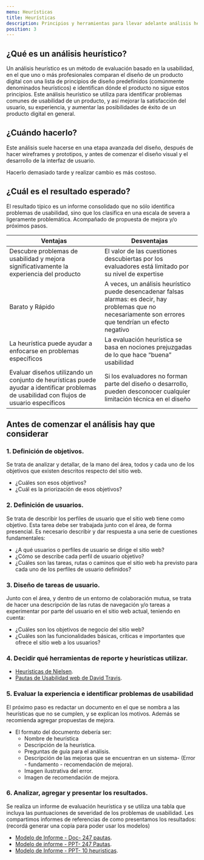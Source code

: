 ```yaml
---
menu: Heurísticas
title: Heurísticas
description: Principios y herramientas para llevar adelante análisis heurásticos
position: 3
---
```


## ¿Qué es un análisis heurístico?

Un análisis heurístico es un método de evaluación basado en la usabilidad, en el que uno o más profesionales comparan el diseño de un producto digital con una lista de principios de diseño predefinidos (comúnmente denominados heurísticos) e identifican dónde el producto no sigue estos principios.
Este análisis heurístico se utiliza para identificar problemas comunes de usabilidad de un producto, y así mejorar la satisfacción del usuario, su experiencia, y aumentar las posibilidades de éxito de un producto digital en general.

## ¿Cuándo hacerlo?

Este análisis suele hacerse en una etapa avanzada del diseño, después de hacer wireframes y prototipos, y antes de comenzar el diseño visual y el desarrollo de la interfaz de usuario.

Hacerlo demasiado tarde y realizar cambio es más costoso.

## ¿Cuál es el resultado esperado?

El resultado típico es un informe consolidado que no sólo identifica problemas de usabilidad, sino que los clasifica en una escala de severa a ligeramente problemática. Acompañado de propuesta de mejora y/o próximos pasos.


| Ventajas              | Desventajas        | 
| ----------------------- | ------------------ |
| Descubre problemas de usabilidad y mejora significativamente la experiencia del producto | El valor de las cuestiones descubiertas por los evaluadores está limitado por su nivel de expertise |
| Barato y Rápido  | A veces, un análisis heurístico puede desencadenar falsas alarmas: es decir, hay problemas que no necesariamente son errores que tendrían un efecto negativo |
| La heurística puede ayudar a enfocarse en problemas específicos | La evaluación heurística se basa en nociones prejuzgadas de lo que hace “buena” usabilidad  |
| Evaluar diseños utilizando un conjunto de heurísticas puede ayudar a identificar problemas de usabilidad con flujos de usuario específicos | Si los evaluadores no forman parte del diseño o desarrollo, pueden desconocer cualquier limitación técnica en el diseño  |


## Antes de comenzar el análisis hay que considerar


### 1. **Definición de objetivos.** 
Se trata de analizar y detallar, de la mano del área, todos y cada uno de los objetivos que existen descritos respecto del sitio web.

 - ¿Cuáles son esos objetivos?
 - ¿Cuál es la priorización de esos objetivos?
    
### 2. **Definición de usuarios.** 
Se trata de describir los perfiles de usuario que el sitio web tiene como objetivo. Esta tarea debe ser trabajada junto con el área, de forma presencial. Es necesario describir y dar respuesta a una serie de cuestiones fundamentales:
    
 - ¿A qué usuarios o perfiles de usuario se dirige el sitio web?
 - ¿Cómo se describe cada perfil de usuario objetivo?
 - ¿Cuáles son las tareas, rutas o caminos que el sitio web ha previsto para cada uno de los perfiles de usuario definidos?    
  
### 3. **Diseño de tareas de usuario.** 
Junto con el área, y dentro de un entorno de colaboración mutua, se trata de hacer una descripción de las rutas de navegación y/o tareas a experimentar por parte del usuario en el sitio web actual, teniendo en cuenta:

 - ¿Cuáles son los objetivos de negocio del sitio web?
 - ¿Cuáles son las funcionalidades básicas, críticas e importantes que ofrece el sitio web a los usuarios?

### 4. **Decidir qué herramientas de reporte y heurísticas utilizar.**

 - [Heurísticas de Nielsen](https://github.com/gcba/estandares/blob/master/src/pages/pautas/usabilidad/heur%C3%ADsticas/10_heur%C3%ADsitcas.mdx).
 - [Pautas de Usabilidad web de David Travis](https://github.com/gcba/estandares/blob/master/src/pages/pautas/usabilidad/heur%C3%ADsticas/247_pautas.mdx).
    
### 5. **Evaluar la experiencia e identificar problemas de usabilidad** 

El próximo paso es redactar un documento en el que se nombra a las heurísticas que no se cumplen, y se explican los motivos. Además se recomienda agregar propuestas de mejora. 

- El formato del documento debería ser:
    - Nombre de heurística
    - Descripción de la heurística.
    - Preguntas de guía para el análisis.
    - Descripción de las mejoras que se encuentran en un sistema- (Error - fundamento - recomendación de mejora).
    - Imagen ilustrativa del error.
    - Imagen de recomendación de mejora.


### 6. **Analizar, agregar y presentar los resultados.**

Se realiza un informe de evaluación heurística y se utiliza una tabla que incluya las puntuaciones de severidad de los problemas de usabilidad.
Les compartimos informes de referencias de como presentamos los resultados:
 (recordá generar una copia para poder usar los modelos)
 - [Modelo de Informe - Doc- 247 pautas](https://docs.google.com/document/d/1OJL0m8E1W_foO3PLcyXmlgMx_PGXii93FDc0gAQsvos/edit?usp=sharing).
 - [Modelo de informe - PPT- 247 Pautas](https://docs.google.com/presentation/d/1wdiO7aEE3KlHaVsdL6-Va7wcIu-kWxL_sAjJFATuciY/edit?usp=sharing).
 - [Modelo de Informe - PPT- 10 heuristicas](https://docs.google.com/presentation/d/1xcWjjcGPcjX8DpZ_8LZIYsPwHlu6kdLvM0dVBTyzdCk/edit?usp=sharing).
